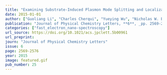 ```yaml
---
title: "Examining Substrate-Induced Plasmon Mode Splitting and Localization in Truncated Silver Nanospheres with Electron Energy Loss Spectroscopy"
date: 2015-01-01
author: ["Guoliang Li", "Charles Cherqui", "Yueying Wu", "Nicholas W. Bigelow", "Philip D. Simmons", "Philip D. Rack", "David J. Masiello", "Jon P. Camden"]
publication: "Journal of Physical Chemistry Letters, **6**, _pp. 2569-2576_ (2015)."
categories: ["fast_electron_nano-spectroscopy"]
url_source: https://doi.org/10.1021/acs.jpclett.5b00961
url_preprint: 
journ: "Journal of Physical Chemistry Letters"
issue: 6
page: 2569-2576
year: 2015
image: featured.gif
pub_number: 25
---
```

